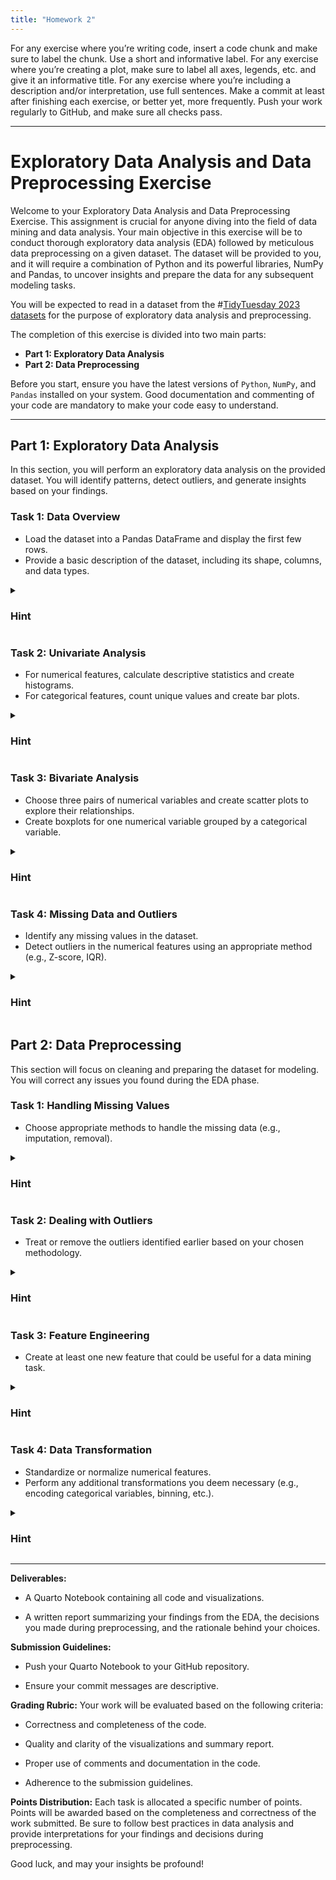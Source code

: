 ```yaml
---
title: "Homework 2"
---
```


For any exercise where you're writing code, insert a code chunk and make sure to label the chunk. Use a short and informative label. For any exercise where you're creating a plot, make sure to label all axes, legends, etc. and give it an informative title. For any exercise where you're including a description and/or interpretation, use full sentences. Make a commit at least after finishing each exercise, or better yet, more frequently. Push your work regularly to GitHub, and make sure all checks pass.

------------------------------------------------------------------------

# Exploratory Data Analysis and Data Preprocessing Exercise

Welcome to your Exploratory Data Analysis and Data Preprocessing Exercise. This assignment is crucial for anyone diving into the field of data mining and data analysis. Your main objective in this exercise will be to conduct thorough exploratory data analysis (EDA) followed by meticulous data preprocessing on a given dataset. The dataset will be provided to you, and it will require a combination of Python and its powerful libraries, NumPy and Pandas, to uncover insights and prepare the data for any subsequent modeling tasks.

You will be expected to read in a dataset from the \#[TidyTuesday 2023 datasets](https://github.com/rfordatascience/tidytuesday/tree/master/data/2023) for the purpose of exploratory data analysis and preprocessing.

The completion of this exercise is divided into two main parts:

-   **Part 1: Exploratory Data Analysis**
-   **Part 2: Data Preprocessing**

Before you start, ensure you have the latest versions of `Python`, `NumPy`, and `Pandas` installed on your system. Good documentation and commenting of your code are mandatory to make your code easy to understand.

------------------------------------------------------------------------

## Part 1: Exploratory Data Analysis

In this section, you will perform an exploratory data analysis on the provided dataset. You will identify patterns, detect outliers, and generate insights based on your findings.

### Task 1: Data Overview

-   Load the dataset into a Pandas DataFrame and display the first few rows.
-   Provide a basic description of the dataset, including its shape, columns, and data types.

<details>

<summary>

<h3><b>Hint</b></h3>

</summary>

-   Use functions like `.head()`, `.shape`, `.columns`, and `.dtypes` to get an overview of your DataFrame.
-   Remember that `.info()` can be used to get a concise summary of the DataFrame including the non-null count and type of each column.

</details>

### Task 2: Univariate Analysis

-   For numerical features, calculate descriptive statistics and create histograms.
-   For categorical features, count unique values and create bar plots.

<details>

<summary>

<h3><b>Hint</b></h3>

</summary>

-   Use `.describe()` for a quick statistical summary of the numerical features.
-   Utilize `matplotlib` or `seaborn` libraries to create histograms (`hist()` or `sns.histplot()`).
-   For categorical data, `value_counts()` can help in understanding the distribution of classes, and you can plot the results using `bar()` or `sns.countplot()`.

</details>

### Task 3: Bivariate Analysis

-   Choose three pairs of numerical variables and create scatter plots to explore their relationships.
-   Create boxplots for one numerical variable grouped by a categorical variable.

<details>

<summary>

<h3><b>Hint</b></h3>

</summary>

-   When creating scatter plots with `plt.scatter()` or `sns.scatterplot()`, it might be helpful to color points by a third categorical variable using the hue parameter in Seaborn.
-   Use `sns.boxplot()` to create boxplots. Consider using the hue parameter if you have sub-categories within your categorical variable.

</details>

### Task 4: Missing Data and Outliers

-   Identify any missing values in the dataset.
-   Detect outliers in the numerical features using an appropriate method (e.g., Z-score, IQR).

<details>

<summary>

<h3><b>Hint</b></h3>

</summary>

-   The `.isnull()` method chained with `.sum()` can help identify missing values.
-   Consider using the `scipy.stats` module for Z-score computation or the `IQR` which is the range between the first and third quartile of your data distribution for outlier detection.

</details>

## Part 2: Data Preprocessing

This section will focus on cleaning and preparing the dataset for modeling. You will correct any issues you found during the EDA phase.

### Task 1: Handling Missing Values

-   Choose appropriate methods to handle the missing data (e.g., imputation, removal).

<details>

<summary>

<h3><b>Hint</b></h3>

</summary>

-   Imputation methods could involve using `.fillna()` with measures like mean (`data.mean()`) for numerical columns and mode (`data.mode().iloc[0]`) for categorical columns.
-   For removal, `.dropna()` is straightforward but consider the impact on your dataset size.

</details>

### Task 2: Dealing with Outliers

-   Treat or remove the outliers identified earlier based on your chosen methodology.

<details>

<summary>

<h3><b>Hint</b></h3>

</summary>

-   For outlier removal, you may use boolean indexing based on Z-scores or IQR to filter your data.
-   If you don't want to remove outliers, consider transforming them using methods such as log transformation.

</details>

### Task 3: Feature Engineering

-   Create at least one new feature that could be useful for a data mining task.

<details>

<summary>

<h3><b>Hint</b></h3>

</summary>

-   Think about the domain knowledge related to your dataset that could suggest new features. For instance, if you have date-time information, extracting the day of the week could be useful.
-   Also, combining features, if relevant, to create ratios or differences can often reveal useful insights.

</details>

### Task 4: Data Transformation

-   Standardize or normalize numerical features.
-   Perform any additional transformations you deem necessary (e.g., encoding categorical variables, binning, etc.).

<details>

<summary>

<h3><b>Hint</b></h3>

</summary>

-   For scaling, `StandardScaler` or `MinMaxScaler` from `sklearn.preprocessing` can be applied to numerical features.
-   For normalization, `np.log1p()` (log(1+x)) can help in managing skewed data.
-   Use `pd.get_dummies()` or `LabelEncoder`/`OneHotEncoder` from `sklearn.preprocessing` for encoding categorical variables.

</details>

------------------------------------------------------------------------

**Deliverables:**

-   A Quarto Notebook containing all code and visualizations.

-   A written report summarizing your findings from the EDA, the decisions you made during preprocessing, and the rationale behind your choices.

**Submission Guidelines:**

-   Push your Quarto Notebook to your GitHub repository.

-   Ensure your commit messages are descriptive.

**Grading Rubric:** Your work will be evaluated based on the following criteria:

-   Correctness and completeness of the code.

-   Quality and clarity of the visualizations and summary report.

-   Proper use of comments and documentation in the code.

-   Adherence to the submission guidelines.

**Points Distribution:** Each task is allocated a specific number of points. Points will be awarded based on the completeness and correctness of the work submitted. Be sure to follow best practices in data analysis and provide interpretations for your findings and decisions during preprocessing.

Good luck, and may your insights be profound!
